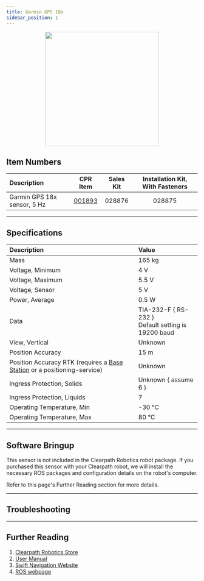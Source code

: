 ```yaml
---
title: Garmin GPS 18x
sidebar_position: 1
---
```



<center>
  <img
    src="/img/sensor_images/sensor_garmin_gps_18x_1.png"
    width="300"
  />
</center>

## Item Numbers

| Description                 |                         CPR Item                         | Sales Kit | Installation Kit, With Fasteners |
| :-------------------------- | :------------------------------------------------------: | :-------: | :------------------------------: |
| Garmin GPS 18x sensor, 5 Hz | [001893](/assets/pdf/clearpath_robotics_001893-TDS1.pdf) |  028876   |              028875              |

---

## Specifications

| Description                                                                                                | Value                                                   |
| :--------------------------------------------------------------------------------------------------------- | :------------------------------------------------------ |
| Mass                                                                                                       | 165 kg                                                  |
| Voltage, Minimum                                                                                           | 4 V                                                     |
| Voltage, Maximum                                                                                           | 5.5 V                                                   |
| Voltage, Sensor                                                                                            | 5 V                                                     |
| Power, Average                                                                                             | 0.5 W                                                   |
| Data                                                                                                       | TIA-232-F ( RS-232 )<br />Default setting is 19200 baud |
| View, Vertical                                                                                             | Unknown                                                 |
| Position Accuracy                                                                                          | 15 m                                                    |
| Position Accuracy RTK (requires a [Base Station](../../add-ons/base_station.mdx) or a positioning-service) | Unknown                                                 |
| Ingress Protection, Solids                                                                                 | Unknown ( assume 6 )                                    |
| Ingress Protection, Liquids                                                                                | 7                                                       |
| Operating Temperature, Min                                                                                 | -30 °C                                                  |
| Operating Temperature, Max                                                                                 | 80 °C                                                   |

---

## Software Bringup

This sensor is not included in the Clearpath Robotics robot package.
If you purchased this sensor with your Clearpath robot, we will install the necessary ROS packages and configuration details on the robot's computer.

Refer to this page's Further Reading section for more details.

---

## Troubleshooting

<Support />

---

## Further Reading

1.  [Clearpath Robotics Store](https://store.clearpathrobotics.com/collections/gps)
2.  [User Manual](/assets/pdf/clearpath_robotics_001893-TDS1.pdf)
3.  [Swift Navigation Website](https://www.garmin.com/en-CA/p/13195)
4.  [ROS webpage](https://github.com/ros-drivers/nmea_navsat_driver)
